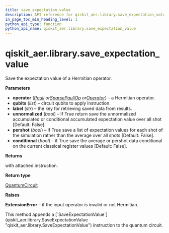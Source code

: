 ```yaml
---
title: save_expectation_value
description: API reference for qiskit_aer.library.save_expectation_value
in_page_toc_min_heading_level: 1
python_api_type: function
python_api_name: qiskit_aer.library.save_expectation_value
---
```


# qiskit\_aer.library.save\_expectation\_value

<Function id="qiskit_aer.library.save_expectation_value" github="https://github.com/qiskit/qiskit-aer/tree/stable/0.12/qiskit_aer/library/save_instructions/save_expectation_value.py" signature="save_expectation_value(self, operator, qubits, label='expectation_value', unnormalized=False, pershot=False, conditional=False)">
  Save the expectation value of a Hermitian operator.

  **Parameters**

  *   **operator** ([*Pauli*](qiskit.quantum_info.Pauli "qiskit.quantum_info.Pauli")  *or*[*SparsePauliOp*](qiskit.quantum_info.SparsePauliOp "qiskit.quantum_info.SparsePauliOp")  *or*[*Operator*](qiskit.quantum_info.Operator "qiskit.quantum_info.Operator")) – a Hermitian operator.
  *   **qubits** (*list*) – circuit qubits to apply instruction.
  *   **label** (*str*) – the key for retrieving saved data from results.
  *   **unnormalized** (*bool*) – If True return save the unnormalized accumulated or conditional accumulated expectation value over all shot \[Default: False].
  *   **pershot** (*bool*) – if True save a list of expectation values for each shot of the simulation rather than the average over all shots \[Default: False].
  *   **conditional** (*bool*) – if True save the average or pershot data conditional on the current classical register values \[Default: False].

  **Returns**

  with attached instruction.

  **Return type**

  [QuantumCircuit](qiskit.circuit.QuantumCircuit "qiskit.circuit.QuantumCircuit")

  **Raises**

  **ExtensionError** – if the input operator is invalid or not Hermitian.

  <Admonition title="Note" type="note">
    This method appends a [`SaveExpectationValue`](qiskit_aer.library.SaveExpectationValue "qiskit_aer.library.SaveExpectationValue") instruction to the quantum circuit.
  </Admonition>
</Function>

